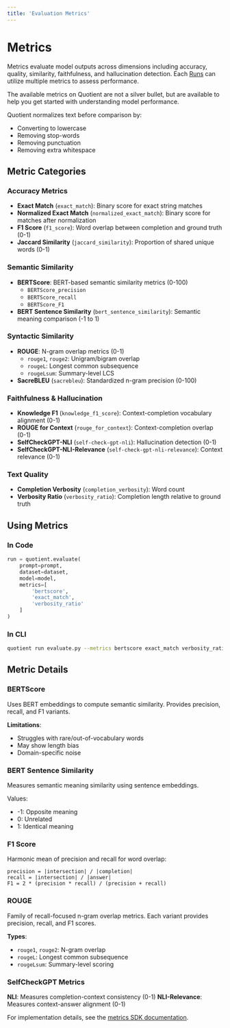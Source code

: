 ```yaml
---
title: 'Evaluation Metrics'
---
```


# Metrics

Metrics evaluate model outputs across dimensions including accuracy, quality, similarity, faithfulness, and hallucination detection. Each [Runs](/evaluations) can utilize multiple metrics to assess performance.

<Tip>The available metrics on Quotient are not a silver bullet, but are available to help you get started with understanding model performance.</Tip>

<Note>
Quotient normalizes text before comparison by:

- Converting to lowercase
- Removing stop-words
- Removing punctuation
- Removing extra whitespace
</Note>

## Metric Categories

### Accuracy Metrics
- **Exact Match** (`exact_match`): Binary score for exact string matches
- **Normalized Exact Match** (`normalized_exact_match`): Binary score for matches after normalization
- **F1 Score** (`f1_score`): Word overlap between completion and ground truth (0-1)
- **Jaccard Similarity** (`jaccard_similarity`): Proportion of shared unique words (0-1)

### Semantic Similarity
- **BERTScore**: BERT-based semantic similarity metrics (0-100)
  - `BERTScore_precision`
  - `BERTScore_recall`
  - `BERTScore_F1`
- **BERT Sentence Similarity** (`bert_sentence_similarity`): Semantic meaning comparison (-1 to 1)

### Syntactic Similarity
- **ROUGE**: N-gram overlap metrics (0-1)
  - `rouge1`, `rouge2`: Unigram/bigram overlap
  - `rougeL`: Longest common subsequence
  - `rougeLsum`: Summary-level LCS
- **SacreBLEU** (`sacrebleu`): Standardized n-gram precision (0-100)

### Faithfulness & Hallucination
- **Knowledge F1** (`knowledge_f1_score`): Context-completion vocabulary alignment (0-1)
- **ROUGE for Context** (`rouge_for_context`): Context-completion overlap (0-1)
- **SelfCheckGPT-NLI** (`self-check-gpt-nli`): Hallucination detection (0-1)
- **SelfCheckGPT-NLI-Relevance** (`self-check-gpt-nli-relevance`): Context relevance (0-1)

### Text Quality
- **Completion Verbosity** (`completion_verbosity`): Word count
- **Verbosity Ratio** (`verbosity_ratio`): Completion length relative to ground truth

## Using Metrics

### In Code
```python
run = quotient.evaluate(
    prompt=prompt,
    dataset=dataset,
    model=model,
    metrics=[
        'bertscore',
        'exact_match',
        'verbosity_ratio'
    ]
)
```

### In CLI
```bash
quotient run evaluate.py --metrics bertscore exact_match verbosity_ratio
```

## Metric Details

### BERTScore
Uses BERT embeddings to compute semantic similarity. Provides precision, recall, and F1 variants.

**Limitations**:
- Struggles with rare/out-of-vocabulary words
- May show length bias
- Domain-specific noise

### BERT Sentence Similarity
Measures semantic meaning similarity using sentence embeddings.

Values:
- -1: Opposite meaning
- 0: Unrelated
- 1: Identical meaning

### F1 Score
Harmonic mean of precision and recall for word overlap:
```
precision = |intersection| / |completion|
recall = |intersection| / |answer|
F1 = 2 * (precision * recall) / (precision + recall)
```

### ROUGE
Family of recall-focused n-gram overlap metrics. Each variant provides precision, recall, and F1 scores.

**Types**:
- `rouge1`, `rouge2`: N-gram overlap
- `rougeL`: Longest common subsequence
- `rougeLsum`: Summary-level scoring

### SelfCheckGPT Metrics
**NLI**: Measures completion-context consistency (0-1)
**NLI-Relevance**: Measures context-answer alignment (0-1)

For implementation details, see the [metrics SDK documentation](/sdk-reference/metrics).